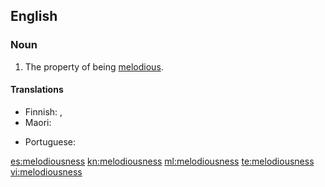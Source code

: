 ==English==

===Noun===
{{en-noun|-}}

# The property of being [[melodious]].

====Translations====
{{trans-top|the property of being melodious}}
* Finnish: {{t+|fi|soinnukkuus}}, {{t+|fi|melodisuus}}
* Maori: {{t|mi|wainene}}
{{trans-mid}}
* Portuguese: {{t|pt|melodiosidade|f}}
{{trans-bottom}}

[[es:melodiousness]]
[[kn:melodiousness]]
[[ml:melodiousness]]
[[te:melodiousness]]
[[vi:melodiousness]]